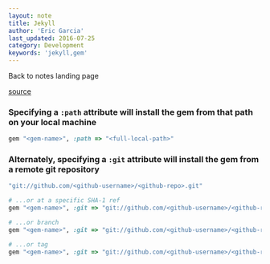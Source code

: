 ```yaml
---
layout: note
title: Jekyll
author: 'Eric Garcia'
last_updated: 2016-07-25
category: Development
keywords: 'jekyll,gem'
---
```



Back to notes <Link to="/notes">landing page</Link>

[source](https://stackoverflow.com/a/14636783/2218959)

### Specifying a `:path` attribute will install the gem from that path on your local machine

```ruby
gem "<gem-name>", :path => "<full-local-path>"
```

### Alternately, specifying a `:git` attribute will install the gem from a remote git repository

```ruby
"git://github.com/<github-username>/<github-repo>.git"

# ...or at a specific SHA-1 ref
gem "<gem-name>", :git => "git://github.com/<github-username>/<github-repo>.git", :ref => "bf648a070c"

# ...or branch
gem "<gem-name>", :git => "git://github.com/<github-username>/<github-repo>.git", :branch => "jruby"

# ...or tag
gem "<gem-name>", :git => "git://github.com/<github-username>/<github-repo>.git", :tag => "v0.45.0"
```
